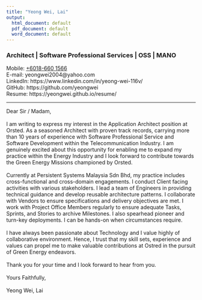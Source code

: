 ```yaml
---
title: "Yeong Wei, Lai"
output:
  html_document: default
  pdf_document: default
  word_document: default
---
```


### Architect | Software Professional Services | OSS | MANO

Mobile: [+6018-660 1566](https://wa.me/186601566) \
E-mail: yeongwei2004@yahoo.com \
LinkedIn: https://www.linkedin.com/in/yeong-wei-116v/ \
GitHub: https://github.com/yeongwei \
Resume: https://yeongwei.github.io/resume/

---

Dear Sir / Madam,\
\
I am writing to express my interest in the Application Architect position at Orsted. As a seasoned Architect with proven track records, carrying more than 10 years of experience with Software Professional Service and Software Development within the Telecommunication Industry. I am genuinely excited about this opportunity for enabling me to expand my practice within the Energy Industry and I look forward to contribute towards the Green Energy Missions championed by Orsted.\
\
Currently at Persistent Systems Malaysia Sdn Bhd, my practice includes cross-functional and cross-domain engagements. I conduct Client facing activities with various stakeholders. I lead a team of Engineers in providing technical guidance and develop reusable architecture patterns. I collaborate with Vendors to ensure specifications and delivery objectives are met. I work with Project Office Members regularly to ensure adequate Tasks, Sprints, and Stories to archive Milestones. I also spearhead pioneer and turn-key deployments. I can be hands-on when circumstances require.\
\
I have always been passionate about Technology and I value highly of collaborative environment. Hence, I trust that my skill sets, experience and values can propel me to make valuable contributions at Ostred in the pursuit of Green Energy endeavors. \
\
Thank you for your time and I look forward to hear from you.
\
\
Yours Faithfully,\
\
Yeong Wei, Lai